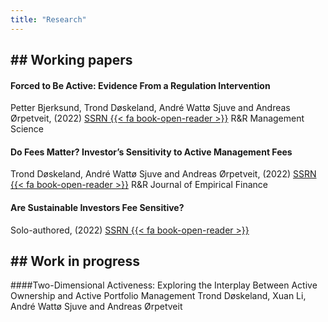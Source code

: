 ```yaml
---
title: "Research"
---
```


## Working papers
---

#### Forced to Be Active: Evidence From a Regulation Intervention 
Petter Bjerksund, Trond Døskeland, André Wattø Sjuve and Andreas Ørpetveit, (2022) [SSRN {{< fa book-open-reader >}}](https://papers.ssrn.com/sol3/papers.cfm?abstract_id=3635718)
R&R Management Science

#### Do Fees Matter? Investor's Sensitivity to Active Management Fees 
Trond Døskeland, André Wattø Sjuve and Andreas Ørpetveit, (2022) [SSRN {{< fa book-open-reader >}}](https://papers.ssrn.com/sol3/papers.cfm?abstract_id=3857628)
R&R Journal of Empirical Finance

#### Are Sustainable Investors Fee Sensitive? 
Solo-authored, (2022) [SSRN {{< fa book-open-reader >}}](https://papers.ssrn.com/sol3/papers.cfm?abstract_id=4187059)

## Work in progress
---

####Two-Dimensional Activeness: Exploring the Interplay Between Active Ownership and Active Portfolio Management
Trond Døskeland, Xuan Li, André Wattø Sjuve and Andreas Ørpetveit



